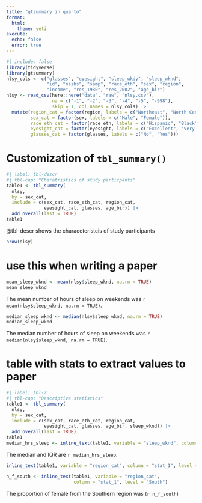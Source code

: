 ```yaml
---
title: "gtsummary in quarto"
format:
  html:
    theme: yeti
execute:
  echo: false
  error: true
---
```


```r
#| include: false
library(tidyverse)
library(gtsummary)
nlsy_cols <- c("glasses", "eyesight", "sleep_wkdy", "sleep_wknd", 
               "id", "nsibs", "samp", "race_eth", "sex", "region", 
               "income", "res_1980", "res_2002", "age_bir")
nlsy <- read_csv(here::here("data", "raw", "nlsy.csv"), 
                 na = c("-1", "-2", "-3", "-4", "-5", "-998"),
                 skip = 1, col_names = nlsy_cols) |> 
  mutate(region_cat = factor(region, labels = c("Northeast", "North Central", "South", "West")),
         sex_cat = factor(sex, labels = c("Male", "Female")),
         race_eth_cat = factor(race_eth, labels = c("Hispanic", "Black", "Non-Black, Non-Hispanic")),
         eyesight_cat = factor(eyesight, labels = c("Excellent", "Very good", "Good", "Fair", "Poor")),
         glasses_cat = factor(glasses, labels = c("No", "Yes"))) 
```

# Customization of `tbl_summary()`

```r
#| label: tbl-descr
#| tbl-cap: "Charatristics of study particpants"
table1 <- tbl_summary(
  nlsy,
  by = sex_cat,
  include = c(sex_cat, race_eth_cat, region_cat,
              eyesight_cat, glasses, age_bir)) |> 
  add_overall(last = TRUE)
table1


```

@tbl-descr shows the characeteristcis of study participants

```r
nrow(nlsy)
```

# use this when writing a paper
```r
mean_sleep_wknd <- mean(nlsy$sleep_wknd, na.rm = TRUE)
mean_sleep_wknd
```


The mean number of hours of sleep on weekends was `r mean(nlsy$sleep_wknd, na.rm = TRUE)`.


```r
median_sleep_wknd <- median(nlsy$sleep_wknd, na.rm = TRUE)
median_sleep_wknd
```

The median number of hours of sleep on weekends was `r median(nlsy$sleep_wknd, na.rm = TRUE)`.

# table with stats to extract values to paper
```r
#| label: tbl-2
#| tbl-cap: "Descriptive statistics"
table1 <- tbl_summary(
  nlsy,
  by = sex_cat,
  include = c(sex_cat, race_eth_cat, region_cat,
              eyesight_cat, glasses, age_bir, sleep_wknd)) |> 
  add_overall(last = TRUE)
table1
median_hrs_sleep <- inline_text(table1, variable = "sleep_wknd", column = "stat_0")
```

The median and IQR are `r median_hrs_sleep`.



```r
inline_text(table1, variable = "region_cat", column = "stat_1", level = "South")

n_f_south <- inline_text(table1, variable = "region_cat", 
                         column = "stat_1", level = "South")

```

The proportion of female from the Southern region was (`r n_f_south`) 

